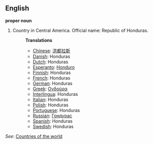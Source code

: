 ==English==

'''proper noun'''

# Country in Central America. Official name: Republic of Honduras.
#:'''Translations'''
#:*[[Chinese]]: [[洪都拉斯]]
#:*[[Danish]]: Honduras
#:*[[Dutch]]: Honduras
#:*[[Esperanto]]: [[Honduro]]
#:*[[Finnish]]: Honduras
#:*[[French]]: Honduras
#:*[[German]]: Honduras
#:*[[Greek]]: [[Ονδούρα]]
#:*[[Interlingua]]: Honduras
#:*[[Italian]]: Honduras
#:*[[Polish]]: Honduras
#:*[[Portuguese]]: Honduras
#:*[[Russian]]: [[Гондурас]]
#:*[[Spanish]]: Honduras
#:*[[Swedish]]: Honduras

''See'': [[Countries of the world]]